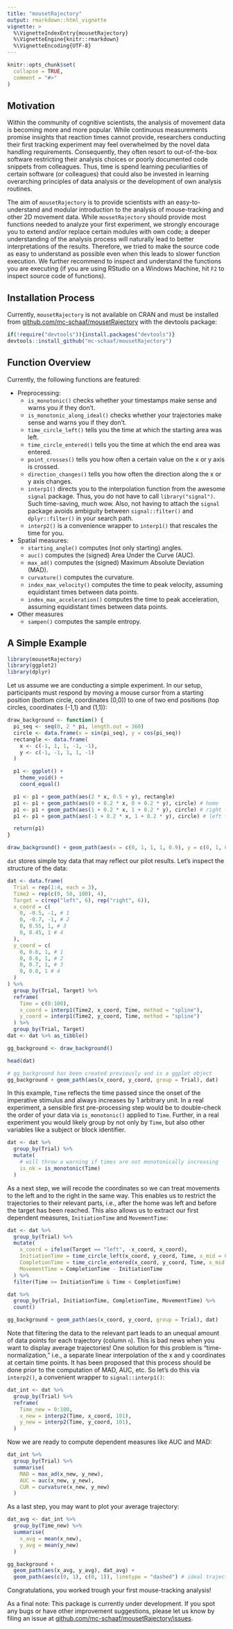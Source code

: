 ```yaml
---
title: "mousetRajectory"
output: rmarkdown::html_vignette
vignette: >
  %\VignetteIndexEntry{mousetRajectory}
  %\VignetteEngine{knitr::rmarkdown}
  %\VignetteEncoding{UTF-8}
---
```



```r
knitr::opts_chunk$set(
  collapse = TRUE,
  comment = "#>"
)
```



## Motivation

Within the community of cognitive scientists, the analysis of movement data is becoming more and more popular. While continuous measurements promise insights that reaction times cannot provide, researchers conducting their first tracking experiment may feel overwhelmed by the novel data handling requirements. Consequently, they often resort to out-of-the-box software restricting their analysis choices or poorly documented code snippets from colleagues. Thus, time is spend learning peculiarities of certain software (or colleagues) that could also be invested in learning overarching principles of data analysis or the development of own analysis routines. 

The aim of `mousetRajectory` is to provide scientists with an easy-to-understand and modular introduction to the analysis of mouse-tracking and other 2D movement data. While `mousetRajectory` should provide most functions needed to analyze your first experiment, we strongly encourage you to extend and/or replace certain modules with own code; a deeper understanding of the analysis process will naturally lead to better interpretations of the results. Therefore, we tried to make the source code as easy to understand as possible even when this leads to slower function execution. We further recommend to inspect and understand the functions you are executing (if you are using RStudio on a Windows Machine, hit `F2` to inspect source code of functions).




## Installation Process

Currently, `mousetRajectory` is not available on CRAN and must be installed from
[github.com/mc-schaaf/mousetRajectory](https://github.com/mc-schaaf/mousetRajectory) with the devtools package:

```r
if(!require("devtools")){install.packages("devtools")}
devtools::install_github("mc-schaaf/mousetRajectory")
``` 



## Function Overview

Currently, the following functions are featured:

* Preprocessing:
  * `is_monotonic()` checks whether your timestamps make sense and warns you if they don't.
  * `is_monotonic_along_ideal()` checks whether your trajectories make sense and warns you if they don't.
  * `time_circle_left()` tells you the time at which the starting area was left.
  * `time_circle_entered()` tells you the time at which the end area was entered.
  * `point_crosses()` tells you how often a certain value on the x or y axis is crossed. 
  * `direction_changes()` tells you how often the direction along the x or y axis changes.  
  * `interp1()` directs you to the interpolation function from the awesome `signal` package. Thus, you do not have to call `library("signal")`. Such time-saving, much wow. Also, not having to attach the `signal` package avoids ambiguity between `signal::filter()` and `dplyr::filter()` in your search path.
  * `interp2()` is a convenience wrapper to `interp1()` that rescales the time for you.
* Spatial measures:
  * `starting_angle()` computes (not only starting) angles.
  * `auc()` computes the (signed) Area Under the Curve (AUC).
  * `max_ad()` computes the (signed) Maximum Absolute Deviation (MAD).
  * `curvature()` computes the curvature.
  * `index_max_velocity()` computes the time to peak velocity, assuming equidistant times between data points.
  * `index_max_acceleration()` computes the time to peak acceleration, assuming equidistant times between data points.
* Other measures
  * `sampen()` computes the sample entropy.


## A Simple Example


```r
library(mousetRajectory)
library(ggplot2)
library(dplyr)
```

Let us assume we are conducting a simple experiment. In our setup, participants must respond by moving a mouse cursor from a starting position (bottom circle, coordinates (0,0)) to one of two end positions (top circles, coordinates (-1,1) and (1,1)):

```r
draw_background <- function() {
  pi_seq <- seq(0, 2 * pi, length.out = 360)
  circle <- data.frame(x = sin(pi_seq), y = cos(pi_seq))
  rectangle <- data.frame(
    x <- c(-1, 1, 1, -1, -1),
    y <- c(-1, -1, 1, 1, -1)
  )

  p1 <- ggplot() +
    theme_void() +
    coord_equal()

  p1 <- p1 + geom_path(aes(2 * x, 0.5 + y), rectangle)
  p1 <- p1 + geom_path(aes(0 + 0.2 * x, 0 + 0.2 * y), circle) # home
  p1 <- p1 + geom_path(aes(1 + 0.2 * x, 1 + 0.2 * y), circle) # right target
  p1 <- p1 + geom_path(aes(-1 + 0.2 * x, 1 + 0.2 * y), circle) # left target

  return(p1)
}

draw_background() + geom_path(aes(x = c(0, 1, 1, 1, 0.9), y = c(0, 1, 0.9, 1, 1)))
```

`dat` stores simple toy data that may reflect our pilot results. Let's inspect the structure of the data: 

```r
dat <- data.frame(
  Trial = rep(1:4, each = 3),
  Time2 = rep(c(0, 50, 100), 4),
  Target = c(rep("left", 6), rep("right", 6)),
  x_coord = c(
    0, -0.5, -1, # 1
    0, -0.7, -1, # 2
    0, 0.55, 1, # 3
    0, 0.45, 1 # 4
  ),
  y_coord = c(
    0, 0.6, 1, # 1
    0, 0.6, 1, # 2
    0, 0.7, 1, # 3
    0, 0.8, 1 # 4
  )
) %>%
  group_by(Trial, Target) %>%
  reframe(
    Time = c(0:100),
    x_coord = interp1(Time2, x_coord, Time, method = "spline"),
    y_coord = interp1(Time2, y_coord, Time, method = "spline")
  ) %>%
  group_by(Trial, Target)
dat <- dat %>% as_tibble()

gg_background <- draw_background()
```

```r
head(dat)

# gg_background has been created previously and is a ggplot object
gg_background + geom_path(aes(x_coord, y_coord, group = Trial), dat)
```


In this example, `Time` reflects the time passed since the onset of the imperative stimulus and always increases by 1 arbitrary unit. In a real experiment, a sensible first pre-processing step would be to double-check the order of your data via `is_monotonic()` applied to `Time`. Further, in a real experiment you would likely group by not only by `Time`, but also other variables like a subject or block identifier.

```r
dat <- dat %>%
  group_by(Trial) %>%
  mutate(
    # will throw a warning if times are not monotonically increasing
    is_ok = is_monotonic(Time)
  )
```


As a next step, we will recode the coordinates so we can treat movements to the left and to the right in the same way. This enables us to restrict the trajectories to their relevant parts, i.e., after the home was left and before the target has been reached. This also allows us to extract our first dependent measures, `InitiationTime` and `MovementTime`:

```r
dat <- dat %>%
  group_by(Trial) %>%
  mutate(
    x_coord = ifelse(Target == "left", -x_coord, x_coord),
    InitiationTime = time_circle_left(x_coord, y_coord, Time, x_mid = 0, y_mid = 0, radius = 0.2),
    CompletionTime = time_circle_entered(x_coord, y_coord, Time, x_mid = 1, y_mid = 1, radius = 0.2),
    MovementTime = CompletionTime - InitiationTime
  ) %>%
  filter(Time >= InitiationTime & Time < CompletionTime)

dat %>%
  group_by(Trial, InitiationTime, CompletionTime, MovementTime) %>%
  count()

gg_background + geom_path(aes(x_coord, y_coord, group = Trial), dat)
```


Note that filtering the data to the relevant part leads to an unequal amount of data points for each trajectory (column `n`). This is bad news when you want to display average trajectories! One solution for this problem is "time-normalization," i.e., a separate linear interpolation of the x and y coordinates at certain time points. It has been proposed that this process should be done prior to the computation of MAD, AUC, etc. So let's do this via `interp2()`, a convenient wrapper to `signal::interp1()`:

```r
dat_int <- dat %>%
  group_by(Trial) %>%
  reframe(
    Time_new = 0:100,
    x_new = interp2(Time, x_coord, 101),
    y_new = interp2(Time, y_coord, 101),
  )
```

Now we are ready to compute dependent measures like AUC and MAD: 

```r
dat_int %>%
  group_by(Trial) %>%
  summarise(
    MAD = max_ad(x_new, y_new),
    AUC = auc(x_new, y_new),
    CUR = curvature(x_new, y_new)
  )
```

As a last step, you may want to plot your average trajectory:

```r
dat_avg <- dat_int %>%
  group_by(Time_new) %>%
  summarise(
    x_avg = mean(x_new),
    y_avg = mean(y_new)
  )

gg_background + 
  geom_path(aes(x_avg, y_avg), dat_avg) +
  geom_path(aes(c(0, 1), c(0, 1)), linetype = "dashed") # ideal trajectory
```

Congratulations, you worked trough your first mouse-tracking analysis!


As a final note: This package is currently under development. If you spot any bugs or have other improvement suggestions, please let us know by filing an issue at  [github.com/mc-schaaf/mousetRajectory/issues](https://github.com/mc-schaaf/mousetRajectory/issues).

